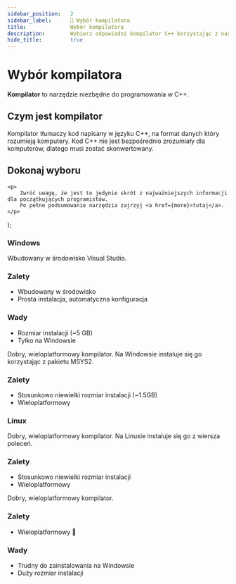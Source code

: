 ```yaml
---
sidebar_position:	2
sidebar_label:		🎯 Wybór kompilatora
title:				Wybór kompilatora
description:		Wybierz odpowiedni kompilator C++ korzystając z naszych poradników.
hide_title:			true
---
```


<!-- Components -->

# Wybór kompilatora

**Kompilator** to narzędzie niezbędne do programowania w C++.

## Czym jest kompilator

Kompilator tłumaczy kod napisany w języku C++, na format danych który rozumieją komputery.
Kod C++ nie jest bezpośrednio zrozumiały dla komputerów, dlatego musi zostać
skonwertowany.

## Dokonaj wyboru

	<p>
		Zwróć uwagę, że jest to jedynie skrót z najważniejszych informacji dla początkujących programistów.
		Po pełne podsumowanie narzędzia zajrzyj <a href={more}>tutaj</a>.
	</p>
);

### Windows

<ToolCard toolId="msvc" setupLink="../standalone/editors/setup-vs2019">
	Wbudowany w środowisko Visual Studio.
	<ToolCard.Details>
		<h3>Zalety</h3>
		<ul>
			<li>Wbudowany w środowisko</li>
			<li>Prosta instalacja, automatyczna konfiguracja</li>
		</ul>
		<h3>Wady</h3>
		<ul>
			<li>Rozmiar instalacji (~5 GB)</li>
			<li>Tylko na Windowsie</li>
		</ul>
		<MoreInfoNotice more="../standalone/compilers/msvc-summary"/>
	</ToolCard.Details>
</ToolCard>
<ToolCard toolId="gcc" setupLink="../standalone/compilers/setup-gcc-windows">
	Dobry, wieloplatformowy kompilator. Na Windowsie instaluje się go
	korzystając z pakietu MSYS2.
	<ToolCard.Details>
		<h3>Zalety</h3>
		<ul>
			<li>Stosunkowo niewielki rozmiar instalacji (~1.5GB)</li>
			<li>Wieloplatformowy</li>
		</ul>
		<MoreInfoNotice more="../standalone/compilers/gcc-summary"/>
	</ToolCard.Details>
</ToolCard>

### Linux

<ToolCard toolId="gcc" setupLink="../standalone/compilers/setup-gcc-linux">
	Dobry, wieloplatformowy kompilator. Na Linuxie instaluje się go
	z wiersza poleceń.
	<ToolCard.Details>
		<h3>Zalety</h3>
		<ul>
			<li>Stosunkowo niewielki rozmiar instalacji</li>
			<li>Wieloplatformowy</li>
		</ul>
		<MoreInfoNotice more="../standalone/compilers/gcc-summary"/>
	</ToolCard.Details>
</ToolCard>
<ToolCard toolId="clang" setupLink="../standalone/compilers/setup-clang-linux">
	Dobry, wieloplatformowy kompilator.
	<ToolCard.Details>
		<h3>Zalety</h3>
		<ul>
			<li>Wieloplatformowy 🤔</li>
		</ul>
		<h3>Wady</h3>
		<ul>
			<li>Trudny do zainstalowania na Windowsie</li>
			<li>Duży rozmiar instalacji</li>
		</ul>
		<MoreInfoNotice more="../standalone/compilers/clang-summary"/>
	</ToolCard.Details>
</ToolCard>

